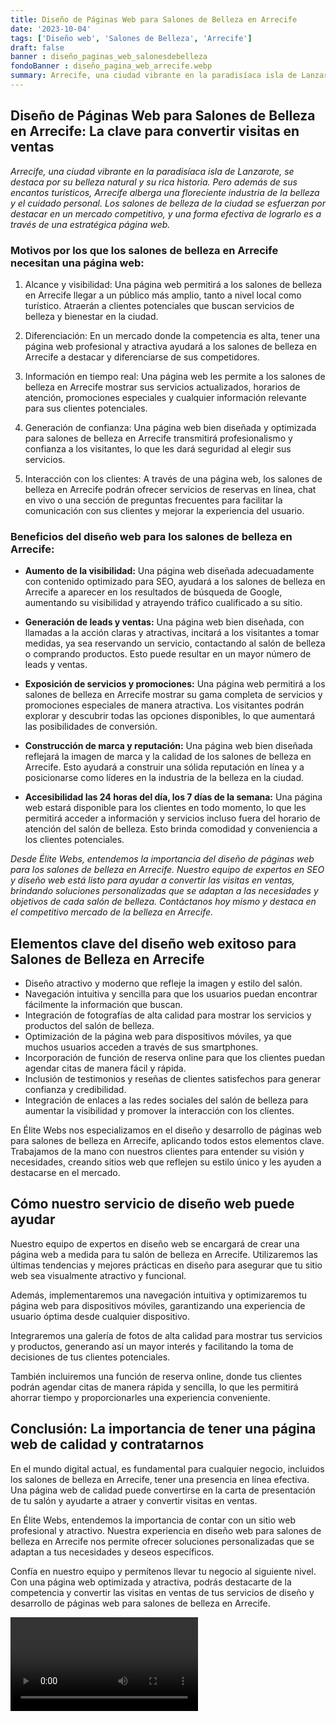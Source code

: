 ```yaml
---
title: Diseño de Páginas Web para Salones de Belleza en Arrecife
date: '2023-10-04'
tags: ['Diseño web', 'Salones de Belleza', 'Arrecife']
draft: false
banner : diseño_paginas_web_salonesdebelleza
fondoBanner : diseño_pagina_web_arrecife.webp
summary: Arrecife, una ciudad vibrante en la paradisíaca isla de Lanzarote, se destaca por su belleza natural y su rica historia. Pero además de sus encantos turísticos, Arrecife alberga una floreciente industria de la belleza y el cuidado personal. Los salones de belleza de la ciudad se esfuerzan por destacar en un mercado competitivo, y una forma efectiva de lograrlo es a través de una estratégica página web.
---
```


## Diseño de Páginas Web para Salones de Belleza en Arrecife: La clave para convertir visitas en ventas

*Arrecife, una ciudad vibrante en la paradisíaca isla de Lanzarote, se destaca por su belleza natural y su rica historia. Pero además de sus encantos turísticos, Arrecife alberga una floreciente industria de la belleza y el cuidado personal. Los salones de belleza de la ciudad se esfuerzan por destacar en un mercado competitivo, y una forma efectiva de lograrlo es a través de una estratégica página web.*

### Motivos por los que los salones de belleza en Arrecife necesitan una página web:

1. Alcance y visibilidad: Una página web permitirá a los salones de belleza en Arrecife llegar a un público más amplio, tanto a nivel local como turístico. Atraerán a clientes potenciales que buscan servicios de belleza y bienestar en la ciudad.

2. Diferenciación: En un mercado donde la competencia es alta, tener una página web profesional y atractiva ayudará a los salones de belleza en Arrecife a destacar y diferenciarse de sus competidores.

3. Información en tiempo real: Una página web les permite a los salones de belleza en Arrecife mostrar sus servicios actualizados, horarios de atención, promociones especiales y cualquier información relevante para sus clientes potenciales.

4. Generación de confianza: Una página web bien diseñada y optimizada para salones de belleza en Arrecife transmitirá profesionalismo y confianza a los visitantes, lo que les dará seguridad al elegir sus servicios.

5. Interacción con los clientes: A través de una página web, los salones de belleza en Arrecife podrán ofrecer servicios de reservas en línea, chat en vivo o una sección de preguntas frecuentes para facilitar la comunicación con sus clientes y mejorar la experiencia del usuario.

### Beneficios del diseño web para los salones de belleza en Arrecife:

- **Aumento de la visibilidad:** Una página web diseñada adecuadamente con contenido optimizado para SEO, ayudará a los salones de belleza en Arrecife a aparecer en los resultados de búsqueda de Google, aumentando su visibilidad y atrayendo tráfico cualificado a su sitio.

- **Generación de leads y ventas:** Una página web bien diseñada, con llamadas a la acción claras y atractivas, incitará a los visitantes a tomar medidas, ya sea reservando un servicio, contactando al salón de belleza o comprando productos. Esto puede resultar en un mayor número de leads y ventas.

- **Exposición de servicios y promociones:** Una página web permitirá a los salones de belleza en Arrecife mostrar su gama completa de servicios y promociones especiales de manera atractiva. Los visitantes podrán explorar y descubrir todas las opciones disponibles, lo que aumentará las posibilidades de conversión.

- **Construcción de marca y reputación:** Una página web bien diseñada reflejará la imagen de marca y la calidad de los salones de belleza en Arrecife. Esto ayudará a construir una sólida reputación en línea y a posicionarse como líderes en la industria de la belleza en la ciudad.

- **Accesibilidad las 24 horas del día, los 7 días de la semana:** Una página web estará disponible para los clientes en todo momento, lo que les permitirá acceder a información y servicios incluso fuera del horario de atención del salón de belleza. Esto brinda comodidad y conveniencia a los clientes potenciales.

*Desde Élite Webs, entendemos la importancia del diseño de páginas web para los salones de belleza en Arrecife. Nuestro equipo de expertos en SEO y diseño web está listo para ayudar a convertir las visitas en ventas, brindando soluciones personalizadas que se adaptan a las necesidades y objetivos de cada salón de belleza. Contáctanos hoy mismo y destaca en el competitivo mercado de la belleza en Arrecife.*

<GifSeo />

<Cta />

## Elementos clave del diseño web exitoso para Salones de Belleza en Arrecife

- Diseño atractivo y moderno que refleje la imagen y estilo del salón.
- Navegación intuitiva y sencilla para que los usuarios puedan encontrar fácilmente la información que buscan.
- Integración de fotografías de alta calidad para mostrar los servicios y productos del salón de belleza.
- Optimización de la página web para dispositivos móviles, ya que muchos usuarios acceden a través de sus smartphones.
- Incorporación de función de reserva online para que los clientes puedan agendar citas de manera fácil y rápida.
- Inclusión de testimonios y reseñas de clientes satisfechos para generar confianza y credibilidad.
- Integración de enlaces a las redes sociales del salón de belleza para aumentar la visibilidad y promover la interacción con los clientes.

En Élite Webs nos especializamos en el diseño y desarrollo de páginas web para salones de belleza en Arrecife, aplicando todos estos elementos clave. Trabajamos de la mano con nuestros clientes para entender su visión y necesidades, creando sitios web que reflejen su estilo único y les ayuden a destacarse en el mercado.

## Cómo nuestro servicio de diseño web puede ayudar

Nuestro equipo de expertos en diseño web se encargará de crear una página web a medida para tu salón de belleza en Arrecife. Utilizaremos las últimas tendencias y mejores prácticas en diseño para asegurar que tu sitio web sea visualmente atractivo y funcional.

Además, implementaremos una navegación intuitiva y optimizaremos tu página web para dispositivos móviles, garantizando una experiencia de usuario óptima desde cualquier dispositivo.

Integraremos una galería de fotos de alta calidad para mostrar tus servicios y productos, generando así un mayor interés y facilitando la toma de decisiones de tus clientes potenciales.

También incluiremos una función de reserva online, donde tus clientes podrán agendar citas de manera rápida y sencilla, lo que les permitirá ahorrar tiempo y proporcionarles una experiencia conveniente.

## Conclusión: La importancia de tener una página web de calidad y contratarnos

En el mundo digital actual, es fundamental para cualquier negocio, incluidos los salones de belleza en Arrecife, tener una presencia en línea efectiva. Una página web de calidad puede convertirse en la carta de presentación de tu salón y ayudarte a atraer y convertir visitas en ventas.

En Élite Webs, entendemos la importancia de contar con un sitio web profesional y atractivo. Nuestra experiencia en diseño web para salones de belleza en Arrecife nos permite ofrecer soluciones personalizadas que se adaptan a tus necesidades y deseos específicos.

Confía en nuestro equipo y permítenos llevar tu negocio al siguiente nivel. Con una página web optimizada y atractiva, podrás destacarte de la competencia y convertir las visitas en ventas de tus servicios de diseño y desarrollo de páginas web para salones de belleza en Arrecife.

<Video />

<CtaBot job='Salones de Belleza' city='Arrecife'/>

<Gmaps query='Arrecife+españa+maps' />